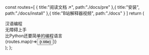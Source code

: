   const routes=[
    {
      title:"阅读文档 ↗",
      path:"./docs/pre"
    },{
      title:"安装",
      path:"./docs/install"
    },{
      title:"B站解释器视频",
      path:"./docs"
    }
  ]
  return (
      <div className="mt-20">
      <div className="flex-col">
        <div className="h-auto mt-4 mb-4">
              <span className="text-4xl font-bold title">
            汉语编程</span>
        </div>
                <div className="h-auto mt-4 mb-4">
        <span className="text-6xl font-bold bg-gradient-to-r from-pink-500 to-violet-500 bg-clip-text text-transparent">无障碍上手</span>
          </div>
                  <div className="h-auto mt-4 mb-4">
        <span className="text-6xl">比Python还要简单的编程语言</span>
          </div>
        </div>
         <div className="flex-row space-x-6 mt-8">
          {routes.map(r=><Link href={r.path}><button className="btn btn-outline">{r.title}</button></Link>)}
          </div>
      </div>
  );
};

<Main/>